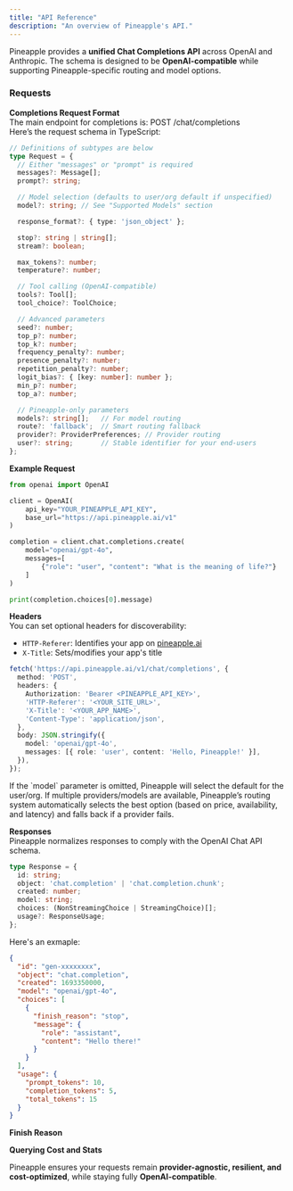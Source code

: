 ```yaml
---
title: "API Reference"
description: "An overview of Pineapple's API."
---
```


Pineapple provides a **unified Chat Completions API** across OpenAI and Anthropic. The schema is designed to be **OpenAI-compatible** while supporting Pineapple-specific routing and model options.

### Requests

**Completions Request Format**\
The main endpoint for completions is: POST /chat/completions\
Here’s the request schema in TypeScript:

<CodeGroup>

```typescript typescript
// Definitions of subtypes are below
type Request = {
  // Either "messages" or "prompt" is required
  messages?: Message[];
  prompt?: string;

  // Model selection (defaults to user/org default if unspecified)
  model?: string; // See "Supported Models" section

  response_format?: { type: 'json_object' };

  stop?: string | string[];
  stream?: boolean;

  max_tokens?: number;
  temperature?: number;

  // Tool calling (OpenAI-compatible)
  tools?: Tool[];
  tool_choice?: ToolChoice;

  // Advanced parameters
  seed?: number;
  top_p?: number;
  top_k?: number;
  frequency_penalty?: number;
  presence_penalty?: number;
  repetition_penalty?: number;
  logit_bias?: { [key: number]: number };
  min_p?: number;
  top_a?: number;

  // Pineapple-only parameters
  models?: string[];   // For model routing
  route?: 'fallback';  // Smart routing fallback
  provider?: ProviderPreferences; // Provider routing
  user?: string;       // Stable identifier for your end-users
};
```

</CodeGroup>

**Example Request**

```python
from openai import OpenAI

client = OpenAI(
    api_key="YOUR_PINEAPPLE_API_KEY",
    base_url="https://api.pineapple.ai/v1"
)

completion = client.chat.completions.create(
    model="openai/gpt-4o",
    messages=[
        {"role": "user", "content": "What is the meaning of life?"}
    ]
)

print(completion.choices[0].message)
```

**Headers**\
You can set optional headers for discoverability:

- `HTTP-Referer`: Identifies your app on [pineapple.ai](http://pineapple.ai)
- `X-Title`: Sets/modifies your app's title

```typescript
fetch('https://api.pineapple.ai/v1/chat/completions', {
  method: 'POST',
  headers: {
    Authorization: 'Bearer <PINEAPPLE_API_KEY>',
    'HTTP-Referer': '<YOUR_SITE_URL>',
    'X-Title': '<YOUR_APP_NAME>',
    'Content-Type': 'application/json',
  },
  body: JSON.stringify({
    model: 'openai/gpt-4o',
    messages: [{ role: 'user', content: 'Hello, Pineapple!' }],
  }),
});
```

<Info>
  If the `model` parameter is omitted, Pineapple will select the default for the user/org. If multiple providers/models are available, Pineapple’s routing system automatically selects the best option (based on price, availability, and latency) and falls back if a provider fails.
</Info>

**Responses**\
Pineapple normalizes responses to comply with the OpenAI Chat API schema.

```typescript
type Response = {
  id: string;
  object: 'chat.completion' | 'chat.completion.chunk';
  created: number;
  model: string;
  choices: (NonStreamingChoice | StreamingChoice)[];
  usage?: ResponseUsage;
};
```

Here's an exmaple:

```json
{
  "id": "gen-xxxxxxxx",
  "object": "chat.completion",
  "created": 1693350000,
  "model": "openai/gpt-4o",
  "choices": [
    {
      "finish_reason": "stop",
      "message": {
        "role": "assistant",
        "content": "Hello there!"
      }
    }
  ],
  "usage": {
    "prompt_tokens": 10,
    "completion_tokens": 5,
    "total_tokens": 15
  }
}
```

**Finish Reason**

**Querying Cost and Stats**

Pineapple ensures your requests remain **provider-agnostic, resilient, and cost-optimized**, while staying fully **OpenAI-compatible**.